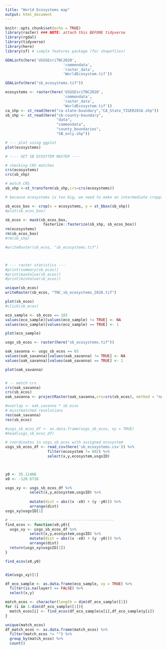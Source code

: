 ```yaml
---
title: "World Ecosystems map"
output: html_document
---
```


```r
knitr::opts_chunk$set(echo = TRUE)
library(raster) ### NOTE: attach this BEFORE tidyverse
library(rgdal)
library(tidyverse)
library(here)
library(sf) # simple features package (for shapefiles)
```



```r
GDALinfo(here('USGSEsriTNC2020',
                          'commondata',
                          'raster_data',
                          'WorldEcosystem.tif'))

GDALinfo(here("sb_ecosystems.tif"))
```


```r
ecosystems <- raster(here('USGSEsriTNC2020',
                          'commondata',
                          'raster_data',
                          'WorldEcosystem.tif')) 
ca_shp <- st_read(here("ca-state-boundary","CA_State_TIGER2016.shp")) 
sb_shp <- st_read(here("sb-county-boundary",
                       "data",
                       "commondata",
                       "county_boundaries",
                       "SB_only.shp")) 
```

```r
# --- plot using ggplot
plot(ecosystems)

```



```r
# ---- GET SB ECOSYTEM RASTER ----

# checking CRS matches 
crs(ecosystems)
crs(sb_shp)

# match CRS
sb_shp <-st_transform(sb_shp,crs=crs(ecosystems))

# because ecosystems is too big, we need to make an intermediate cropping

sb_ecos_box <- crop(x = ecosystems, y = st_bbox(sb_shp))
#plot(sb_ecos_box)

sb_ecos <- mask(sb_ecos_box,
                 fasterize::fasterize(sb_shp, sb_ecos_box))
rm(ecosystems)
rm(sb_ecos_box)
#rm(sb_shp)

#writeRaster(sb_ecos, "sb_ecosystems.tif")



# --- raster statistics ---
#print(summary(sb_ecos))
#print(maxValue(sb_ecos))
#print(minValue(sb_ecos))
```



```r
unique(sb_ecos)
writeRaster(sb_ecos, "TNC_sb_ecosystems_2020.tif")

plot(sb_ecos)
#click(sb_ecos)
```

```r
eco_sample <- sb_ecos == 183
values(eco_sample)[values(eco_sample) != TRUE] <- NA
values(eco_sample)[values(eco_sample) == TRUE] <- 1

plot(eco_sample)
```


```r
usgs_sb_ecos <- raster(here("sb_ecosystems.tif")) 

oak_savanna <- usgs_sb_ecos == 65
values(oak_savanna)[values(oak_savanna) != TRUE] <- NA
values(oak_savanna)[values(oak_savanna) == TRUE] <- 1

plot(oak_savanna)


# -- match crs
crs(oak_savanna)
crs(sb_ecos)
oak_savanna <- projectRaster(oak_savanna,crs=crs(sb_ecos), method = "ngb" )

#overlap <- oak_savanna * sb_ecos
# misstmatched resolutions
res(oak_savanna)
res(sb_ecos)

```



```r
#usgs_sb_ecos_df <- as.data.frame(usgs_sb_ecos, xy = TRUE)
#head(usgs_sb_ecos_df)

# coordinates in usgs_sb_ecos with assigned ecosystem
usgs_sb_ecos_df <- read_csv(here('sb_ecosystems.csv')) %>% 
                   filter(ecosystem != 602) %>% 
                   select(x,y,ecosystem,usgsID)
                   


y0 <- 35.11466
x0 <- -120.6716

usgs_xy <- usgs_sb_ecos_df %>% 
           select(x,y,ecosystem,usgsID) %>% 
            
           mutate(dist = abs((x -x0) + (y -y0))) %>% 
           arrange(dist) 
usgs_xy$usgsID[1]

# -----------------------------------------------
find_ecos <- function(x0,y0){
  usgs_xy <- usgs_sb_ecos_df %>% 
           select(x,y,ecosystem,usgsID) %>% 
           mutate(dist = abs((x -x0) + (y -y0))) %>% 
           arrange(dist)
  return(usgs_xy$usgsID[1])
}

find_ecos(x0,y0)


dim(usgs_xy)[1]

```


```r
df_eco_sample <- as.data.frame(eco_sample, xy = TRUE) %>% 
  filter(is.na(layer) == FALSE) %>% 
  select(x,y)

match_ecos <- character(length = dim(df_eco_sample)[1])
for (i in 1:dim(df_eco_sample)[1]){
  match_ecos[i] <- find_ecos(df_eco_sample$x[i],df_eco_sample$y[i])
} 

unique(match_ecos)
df_match_ecos <- as.data.frame(match_ecos) %>% 
  filter(match_ecos != "") %>% 
  group_by(match_ecos) %>% 
  count()
```




